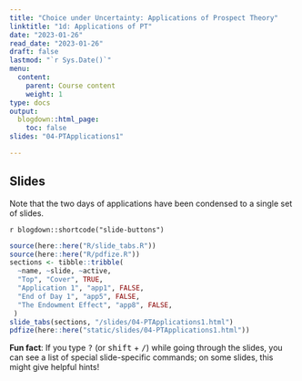 ```yaml
---
title: "Choice under Uncertainty: Applications of Prospect Theory"
linktitle: "1d: Applications of PT"
date: "2023-01-26"
read_date: "2023-01-26"
draft: false
lastmod: "`r Sys.Date()`"
menu:
  content:
    parent: Course content
    weight: 1
type: docs
output:
  blogdown::html_page:
    toc: false
slides: "04-PTApplications1"

---
```


## Slides

Note that the two days of applications have been condensed to a single set of slides.

`r blogdown::shortcode("slide-buttons")`

```r
source(here::here("R/slide_tabs.R"))
source(here::here("R/pdfize.R"))
sections <- tibble::tribble(
  ~name, ~slide, ~active,
  "Top", "Cover", TRUE,
  "Application 1", "app1", FALSE,
  "End of Day 1", "app5", FALSE,
  "The Endowment Effect", "app8", FALSE,
 )
slide_tabs(sections, "/slides/04-PTApplications1.html")
pdfize(here::here("static/slides/04-PTApplications1.html"))
```


:::fyi
**Fun fact**: If you type <kbd>?</kbd> (or <kbd>shift</kbd> + <kbd>/</kbd>) while going through the slides, you can see a list of special slide-specific commands; on some slides, this might give helpful hints!
:::
